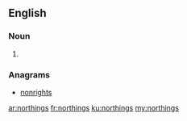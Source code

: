 ==English==

===Noun===
{{head|en}}

# {{plural of|northing}}

===Anagrams===
* [[nonrights#English|nonrights]]

[[ar:northings]]
[[fr:northings]]
[[ku:northings]]
[[my:northings]]